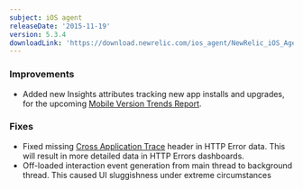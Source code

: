 ```yaml
---
subject: iOS agent
releaseDate: '2015-11-19'
version: 5.3.4
downloadLink: 'https://download.newrelic.com/ios_agent/NewRelic_iOS_Agent_5.3.4.zip'
---
```


### Improvements

* Added new Insights attributes tracking new app installs and upgrades, for the upcoming [Mobile Version Trends Report](https://blog.newrelic.com/2015/11/12/mobile-version-trends-report/).

### Fixes

* Fixed missing [Cross Application Trace](https://docs.newrelic.com/docs/apm/transactions/cross-application-traces/cross-application-tracing) header in HTTP Error data. This will result in more detailed data in HTTP Errors dashboards.
* Off-loaded interaction event generation from main thread to background thread. This caused UI sluggishness under extreme circumstances
